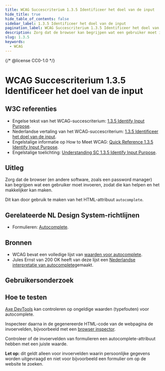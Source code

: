 ```yaml
---
title: WCAG Succescriterium 1.3.5 Identificeer het doel van de input
hide_title: true
hide_table_of_contents: false
sidebar_label: 1.3.5 Identificeer het doel van de input
pagination_label: WCAG Succescriterium 1.3.5 Identificeer het doel van de input
description: Zorg dat de browser kan begrijpen wat een gebruiker moet invoeren, zodat die kan helpen en het makkelijker kan maken.
slug: 1.3.5
keywords:
  - WCAG
---
```


{/* @license CC0-1.0 */}


# WCAG Succescriterium 1.3.5 Identificeer het doel van de input

## W3C referenties

- Engelse tekst van het WCAG-succescriterium: [<span lang="en">1.3.5 Identify Input Purpose</span>](https://www.w3.org/TR/WCAG22/#identify-input-purpose).
- Nederlandse vertaling van het WCAG-succescriterium: [1.3.5 Identificeer het doel van de input](https://www.w3.org/Translations/WCAG21-nl/#niet-tekstuele-content).
- Engelstalige informatie op <span lang="en">How to Meet WCAG</span>: [<span lang="en">Quick Reference 1.3.5 Identify Input Purpose</span>](https://www.w3.org/WAI/WCAG22/quickref/#identify-input-purpose).
- Engelstalige toelichting: [<span lang="en">Understanding SC 1.3.5 Identify Input Purpose</span>](https://www.w3.org/WAI/WCAG22/Understanding/identify-input-purpose.html).

## Uitleg

Zorg dat de browser (en andere software, zoals een password manager) kan begrijpen wat een gebruiker moet invoeren, zodat die kan helpen en het makkelijker kan maken.

Dit kan door gebruik te maken van het HTML-attribuut `autocomplete`.

## Gerelateerde NL Design System-richtlijnen

- Formulieren: [Autocomplete](/richtlijnen/formulieren/autocomplete).

## Bronnen

- WCAG bevat een volledige lijst van [waarden voor autocomplete](https://www.w3.org/Translations/WCAG21-nl/#input-purposes).
- Jules Ernst van 200 OK heeft van deze lijst een [Nederlandse interpretatie van autocomplete](https://www.200ok.nl/tips/autocomplete/)gemaakt.

## Gebruikersonderzoek

<CTAGebruikersonderzoek />

## Hoe te testen

[Axe DevTools](https://www.deque.com/axe/browser-extensions/) kan controleren op ongeldige waarden (typefouten) voor autocomplete.

Inspecteer daarna in de gegenereerde HTML-code van de webpagina de invoervelden, bijvoorbeeld met een [browser inspector](https://developer.mozilla.org/en-US/docs/Learn/Common_questions/Tools_and_setup/What_are_browser_developer_tools).

Controleer of de invoervelden van formulieren een autocomplete-attribuut hebben met een juiste waarde.

**Let op:** dit geldt alleen voor invoervelden waarin persoonlijke gegevens worden uitgevraagd en niet voor bijvoorbeeld een formulier om op de website te zoeken.

<WCAGFooterInfo />
